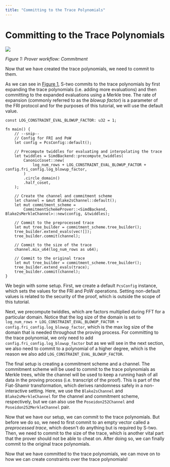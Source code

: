 ```yaml
---
title: "Committing to the Trace Polynomials"
---
```


# Committing to the Trace Polynomials

![](./committing-to-the-trace-polynomials-1.png)

*Figure 1: Prover workflow: Commitment*

Now that we have created the trace polynomials, we need to commit to them.

As we can see in [Figure 1](#fig-committing-to-the-trace-polynomials-1), S-two commits to the trace polynomials by first expanding the trace polynomials (i.e. adding more evaluations) and then committing to the expanded evaluations using a Merkle tree. The rate of expansion (commonly referred to as the _blowup factor_) is a parameter of the FRI protocol and for the purposes of this tutorial, we will use the default value.

```rust,ignore
const LOG_CONSTRAINT_EVAL_BLOWUP_FACTOR: u32 = 1;

fn main() {
    // --snip--
    // Config for FRI and PoW
    let config = PcsConfig::default();

    // Precompute twiddles for evaluating and interpolating the trace
    let twiddles = SimdBackend::precompute_twiddles(
        CanonicCoset::new(
            log_num_rows + LOG_CONSTRAINT_EVAL_BLOWUP_FACTOR + config.fri_config.log_blowup_factor,
        )
        .circle_domain()
        .half_coset,
    );

    // Create the channel and commitment scheme
    let channel = &mut Blake2sChannel::default();
    let mut commitment_scheme =
        CommitmentSchemeProver::<SimdBackend, Blake2sMerkleChannel>::new(config, &twiddles);

    // Commit to the preprocessed trace
    let mut tree_builder = commitment_scheme.tree_builder();
    tree_builder.extend_evals(vec![]);
    tree_builder.commit(channel);

    // Commit to the size of the trace
    channel.mix_u64(log_num_rows as u64);

    // Commit to the original trace
    let mut tree_builder = commitment_scheme.tree_builder();
    tree_builder.extend_evals(trace);
    tree_builder.commit(channel);
}
```

We begin with some setup. First, we create a default `PcsConfig` instance, which sets the values for the FRI and PoW operations. Setting non-default values is related to the security of the proof, which is outside the scope of this tutorial.

Next, we precompute twiddles, which are factors multiplied during FFT for a particular domain. Notice that the log size of the domain is set to `log_num_rows + LOG_CONSTRAINT_EVAL_BLOWUP_FACTOR + config.fri_config.log_blowup_factor`, which is the max log size of the domain that is needed throughout the proving process. For committing to the trace polynomial, we only need to add `config.fri_config.log_blowup_factor` but as we will see in the next section, we also need to commit to a polynomial of a higher degree, which is the reason we also add `LOG_CONSTRAINT_EVAL_BLOWUP_FACTOR`.

The final setup is creating a commitment scheme and a channel. The commitment scheme will be used to commit to the trace polynomials as Merkle trees, while the channel will be used to keep a running hash of all data in the proving process (i.e. transcript of the proof). This is part of the Fiat-Shamir transformation, which derives randomness safely in a non-interactive setting. Here, we use the `Blake2sChannel` and `Blake2sMerkleChannel` for the channel and commitment scheme, respectively, but we can also use the `Poseidon252Channel` and `Poseidon252MerkleChannel` pair.

Now that we have our setup, we can commit to the trace polynomials. But before we do so, we need to first commit to an empty vector called a _preprocessed trace_, which doesn't do anything but is required by S-two. Then, we need to commit to the size of the trace, which is another vital part that the prover should not be able to cheat on. After doing so, we can finally commit to the original trace polynomials.

Now that we have committed to the trace polynomials, we can move on to how we can create constraints over the trace polynomials!
